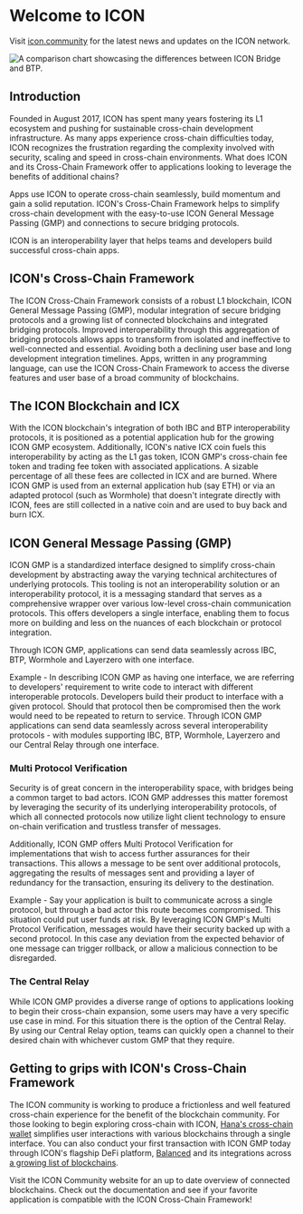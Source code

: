 
# Welcome to ICON

<Callout type="warning">
  Visit <a className="inline-block font-semibold" href="https://icon.community/">icon.community</a> for the latest news and updates on the ICON network.
</Callout>

![A comparison chart showcasing the differences between ICON Bridge and BTP.](/images/icon-framework.jpg "A comparison chart showcasing the differences between ICON Bridge and BTP.")

<div className="grid grid-cols-2 pt-12">
  <Tile
    title="Cross-chain communication"
    description=""
    href="/cross-chain-communication"
  />
  <Tile
    title="Develop on ICON Chain"
    description=""
    href="/develop-on-icon-chain"
  />
  <Tile
    title="Operate ICON"
    description=""
    href="/operate-icon"
  />
  <Tile
    title="Advanced Topics"
    description=""
    href="/advanced-topics"
  />
</div>

## Introduction
Founded in August 2017, ICON has spent many years fostering its L1 ecosystem and pushing for sustainable cross-chain development infrastructure. As many apps experience cross-chain difficulties today, ICON recognizes the frustration regarding the complexity involved with security, scaling and speed in cross-chain environments. What does ICON and its Cross-Chain Framework offer to applications looking to leverage the benefits of additional chains?

Apps use ICON to operate cross-chain seamlessly, build momentum and gain a solid reputation. ICON's Cross-Chain Framework helps to simplify cross-chain development with the easy-to-use ICON General Message Passing (GMP) and connections to secure bridging protocols.

<Callout type="info" emoji="💡">
  ICON is an interoperability layer that helps teams and developers build successful cross-chain apps.
</Callout>

## ICON's Cross-Chain Framework
The ICON Cross-Chain Framework consists of a robust L1 blockchain, ICON General Message Passing (GMP), modular integration of secure bridging protocols and a growing list of connected blockchains and integrated bridging protocols. Improved interoperability through this aggregation of bridging protocols allows apps to transform from isolated and ineffective to well-connected and essential. Avoiding both a declining user base and long development integration timelines. Apps, written in any programming language, can use the ICON Cross-Chain Framework to access the diverse features and user base of a broad community of blockchains.

## The ICON Blockchain and ICX
With the ICON blockchain's integration of both IBC and BTP interoperability protocols, it is positioned as a potential application hub for the growing ICON GMP ecosystem. Additionally, ICON's native ICX coin fuels this interoperability by acting as the L1 gas token, ICON GMP's cross-chain fee token and trading fee token with associated applications. A sizable percentage of all these fees are collected in ICX and are burned. Where ICON GMP is used from an external application hub (say ETH) or via an adapted protocol (such as Wormhole) that doesn't integrate directly with ICON, fees are still collected in a native coin and are used to buy back and burn ICX.

## ICON General Message Passing (GMP)
ICON GMP is a standardized interface designed to simplify cross-chain development by abstracting away the varying technical architectures of underlying protocols. This tooling is not an interoperability solution or an interoperability protocol, it is a messaging standard that serves as a comprehensive wrapper over various low-level cross-chain communication protocols. This offers developers a single interface, enabling them to focus more on building and less on the nuances of each blockchain or protocol integration. 

Through ICON GMP, applications can send data seamlessly across IBC, BTP, Wormhole and Layerzero with one interface.

Example - In describing ICON GMP as having one interface, we are referring to developers' requirement to write code to interact with different interoperable protocols. Developers build their product to interface with a given protocol. Should that protocol then be compromised then the work would need to be repeated to return to service. Through ICON GMP applications can send data seamlessly across several interoperability protocols - with modules supporting IBC, BTP, Wormhole, Layerzero and our Central Relay through one interface.

### Multi Protocol Verification
Security is of great concern in the interoperability space, with bridges being a common target to bad actors. ICON GMP addresses this matter foremost by leveraging the security of its underlying interoperability protocols, of which all connected protocols now utilize light client technology to ensure on-chain verification and trustless transfer of messages.

Additionally, ICON GMP offers Multi Protocol Verification for implementations that wish to access further assurances for their transactions. This allows a message to be sent over additional protocols, aggregating the results of messages sent and providing a layer of redundancy for the transaction, ensuring its delivery to the destination.

Example - Say your application is built to communicate across a single protocol, but through a bad actor this route becomes compromised. This situation could put user funds at risk. By leveraging ICON GMP's Multi Protocol Verification, messages would have their security backed up with a second protocol. In this case any deviation from the expected behavior of one message can trigger rollback, or allow a malicious connection to be disregarded.

### The Central Relay
While ICON GMP provides a diverse range of options to applications looking to begin their cross-chain expansion, some users may have a very specific use case in mind. For this situation there is the option of the Central Relay. By using our Central Relay option, teams can quickly open a channel to their desired chain with whichever custom GMP that they require.

## Getting to grips with ICON's Cross-Chain Framework
The ICON community is working to produce a frictionless and well featured cross-chain experience for the benefit of the blockchain community. For those looking to begin exploring cross-chain with ICON, [Hana's cross-chain wallet](https://hanawallet.io/) simplifies user interactions with various blockchains through a single interface. You can also conduct your first transaction with ICON GMP today through ICON's flagship DeFi platform, [Balanced](https://balanced.network/) and its integrations across [a growing list of blockchains](/cross-chain-communication/active-development).

Visit the ICON Community website for an up to date overview of connected blockchains. Check out the documentation and see if your favorite application is compatible with the ICON Cross-Chain Framework!



